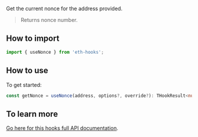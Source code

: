 Get the current nonce for the address provided.

> Returns nonce number.

## How to import

```typescript
import { useNonce } from 'eth-hooks';
```

## How to use

To get started:

```typescript
const getNonce = useNonce(address, options?, override?): THookResult<number>
```

## To learn more

[Go here for this hooks full API documentation](../../api/modules/Hooks#usenonce).
